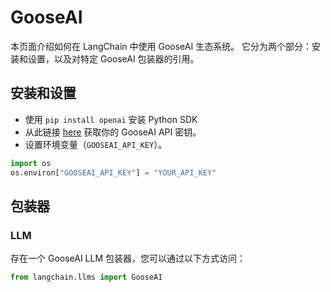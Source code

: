 # GooseAI

本页面介绍如何在 LangChain 中使用 GooseAI 生态系统。
它分为两个部分：安装和设置，以及对特定 GooseAI 包装器的引用。

## 安装和设置
- 使用 `pip install openai` 安装 Python SDK
- 从此链接 [here](https://goose.ai/) 获取你的 GooseAI API 密钥。
- 设置环境变量（`GOOSEAI_API_KEY`）。

```python
import os
os.environ["GOOSEAI_API_KEY"] = "YOUR_API_KEY"
```

## 包装器

### LLM

存在一个 GooseAI LLM 包装器，您可以通过以下方式访问：
```python
from langchain.llms import GooseAI
```